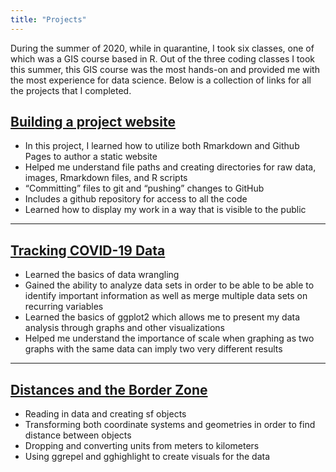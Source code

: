 ```yaml
---
title: "Projects"
---
```


During the summer of 2020, while in quarantine, I took six classes, one of which was a GIS course based in R. Out of the three coding classes I took this summer, this GIS course was the most hands-on and provided me with the most experience for data science.  Below is a collection of links for all the projects that I completed.

## [Building  a project website](https://github.com/TylerChia/TylerChia.git)

- In this project, I learned how to utilize both Rmarkdown and Github Pages to author a static website
- Helped me understand file paths and creating directories for raw data, images, Rmarkdown files, and R scripts
- "Committing" files to git and "pushing" changes to GitHub
- Includes a github repository for access to all the code
- Learned how to display my work in a way that is visible to the public

*****

## [Tracking COVID-19 Data](https://tylerchia.github.io/geog-176A-labs/lab-02.html)

- Learned the basics of data wrangling
- Gained the ability to analyze data sets in order to be able to be able to identify important information as well as merge multiple data sets on recurring variables
- Learned the basics of ggplot2 which allows me to present my data analysis through graphs and other visualizations
- Helped me understand the importance of scale when graphing as two graphs with the same data can imply two very different results

*****

## [Distances and the Border Zone](https://tylerchia.github.io/geog-176A-labs/lab-03.html)

- Reading in data and creating sf objects
- Transforming both coordinate systems and geometries in order to find distance between objects
- Dropping and converting units from meters to kilometers
- Using ggrepel and gghighlight to create visuals for the data
